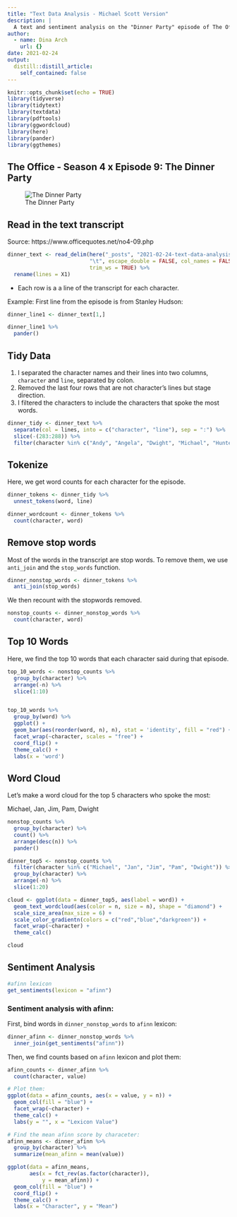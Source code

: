 ```yaml
---
title: "Text Data Analysis - Michael Scott Version"
description: |
  A text and sentiment analysis on the "Dinner Party" episode of The Office.
author:
  - name: Dina Arch
    url: {}
date: 2021-02-24
output:
  distill::distill_article:
    self_contained: false
---
```



```r
knitr::opts_chunk$set(echo = TRUE)
library(tidyverse)
library(tidytext)
library(textdata)
library(pdftools)
library(ggwordcloud)
library(here)
library(pander)
library(ggthemes)
```


## The Office - Season 4 x Episode 9: The Dinner Party

![The Dinner Party](The-Office-Dinner-Party-featured-image.jpg)

## Read in the text transcript

Source: https://www.officequotes.net/no4-09.php

```r
dinner_text <- read_delim(here("_posts", "2021-02-24-text-data-analysis-michael-scott-version", "dinnerparty2.txt"), 
                          "\t", escape_double = FALSE, col_names = FALSE, 
                          trim_ws = TRUE) %>% 
  rename(lines = X1)
```

- Each row is a a line of the transcript for each character.

Example: First line from the episode is from Stanley Hudson: 

```r
dinner_line1 <- dinner_text[1,]

dinner_line1 %>% 
  pander()
```

## Tidy Data

  1. I separated the character names and their lines into two columns, `character` and `line`, separated by colon. 
  2. Removed the last four rows that are not character's lines but stage direction. 
  3. I  filtered the characters to include the characters that spoke the most words.

```r
dinner_tidy <- dinner_text %>% 
  separate(col = lines, into = c("character", "line"), sep = ":") %>% 
  slice(-(283:288)) %>% 
  filter(character %in% c("Andy", "Angela", "Dwight", "Michael", "Hunter's CD", "Jan", "Jim", "Pam")) 
```

## Tokenize

Here, we get word counts for each character for the episode. 

```r
dinner_tokens <- dinner_tidy %>% 
  unnest_tokens(word, line) 
```

```r
dinner_wordcount <- dinner_tokens %>% 
  count(character, word)
```

## Remove stop words


Most of the words in the transcript are stop words. To remove them, we use `anti_join` and the `stop_words` function. 

```r
dinner_nonstop_words <- dinner_tokens %>% 
  anti_join(stop_words)
```

We then recount with the stopwords removed. 
```r
nonstop_counts <- dinner_nonstop_words %>% 
  count(character, word) 
```

## Top 10 Words

Here, we find the top 10 words that each character said during that episode. 

```r
top_10_words <- nonstop_counts %>% 
  group_by(character) %>% 
  arrange(-n) %>% 
  slice(1:10)


top_10_words %>% 
  group_by(word) %>% 
  ggplot() +
  geom_bar(aes(reorder(word, n), n), stat = 'identity', fill = "red") +
  facet_wrap(~character, scales = "free") +
  coord_flip() +
  theme_calc() +
  labs(x = 'word')
```

## Word Cloud

Let's make a word cloud for the top 5 characters who spoke the most:

Michael, Jan, Jim, Pam, Dwight
```r
nonstop_counts %>% 
  group_by(character) %>% 
  count() %>% 
  arrange(desc(n)) %>% 
  pander()
```


```r
dinner_top5 <- nonstop_counts %>% 
  filter(character %in% c("Michael", "Jan", "Jim", "Pam", "Dwight")) %>% 
  group_by(character) %>% 
  arrange(-n) %>% 
  slice(1:20)
```

```r
cloud <- ggplot(data = dinner_top5, aes(label = word)) +
  geom_text_wordcloud(aes(color = n, size = n), shape = "diamond") +
  scale_size_area(max_size = 6) +
  scale_color_gradientn(colors = c("red","blue","darkgreen")) +
  facet_wrap(~character) +
  theme_calc()

cloud
```

## Sentiment Analysis

```r
#afinn lexicon
get_sentiments(lexicon = "afinn")
```


### Sentiment analysis with afinn: 

First, bind words in `dinner_nonstop_words` to `afinn` lexicon:
```r
dinner_afinn <- dinner_nonstop_words %>% 
  inner_join(get_sentiments("afinn"))
```

Then, we find counts based on `afinn` lexicon and plot them:
```r
afinn_counts <- dinner_afinn %>% 
  count(character, value)

# Plot them: 
ggplot(data = afinn_counts, aes(x = value, y = n)) +
  geom_col(fill = "blue") +
  facet_wrap(~character) +
  theme_calc() +
  labs(y = "", x = "Lexicon Value")

# Find the mean afinn score by characeter: 
afinn_means <- dinner_afinn %>% 
  group_by(character) %>% 
  summarize(mean_afinn = mean(value))

ggplot(data = afinn_means, 
       aes(x = fct_rev(as.factor(character)), 
           y = mean_afinn)) +
  geom_col(fill = "blue") +
  coord_flip() +
  theme_calc() +
  labs(x = "Character", y = "Mean")
```
